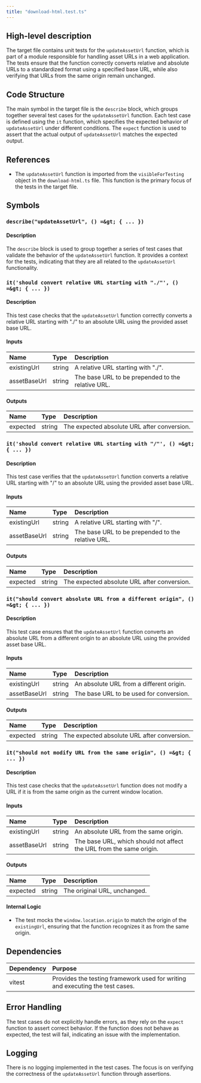 ```yaml
---
title: "download-html.test.ts"
---
```


## High-level description

The target file contains unit tests for the `updateAssetUrl` function, which is part of a module responsible for handling asset URLs in a web application. The tests ensure that the function correctly converts relative and absolute URLs to a standardized format using a specified base URL, while also verifying that URLs from the same origin remain unchanged.

## Code Structure

The main symbol in the target file is the `describe` block, which groups together several test cases for the `updateAssetUrl` function. Each test case is defined using the `it` function, which specifies the expected behavior of `updateAssetUrl` under different conditions. The `expect` function is used to assert that the actual output of `updateAssetUrl` matches the expected output.

## References

- The `updateAssetUrl` function is imported from the `visibleForTesting` object in the `download-html.ts` file. This function is the primary focus of the tests in the target file.

## Symbols

### `describe("updateAssetUrl", () =&gt; { ... })`
#### Description
The `describe` block is used to group together a series of test cases that validate the behavior of the `updateAssetUrl` function. It provides a context for the tests, indicating that they are all related to the `updateAssetUrl` functionality.

### `it('should convert relative URL starting with "./"', () =&gt; { ... })`
#### Description
This test case checks that the `updateAssetUrl` function correctly converts a relative URL starting with "./" to an absolute URL using the provided asset base URL.

#### Inputs
| Name | Type | Description |
|:-----|:-----|:------------|
| existingUrl | string | A relative URL starting with "./". |
| assetBaseUrl | string | The base URL to be prepended to the relative URL. |

#### Outputs
| Name | Type | Description |
|:-----|:-----|:------------|
| expected | string | The expected absolute URL after conversion. |

### `it('should convert relative URL starting with "/"', () =&gt; { ... })`
#### Description
This test case verifies that the `updateAssetUrl` function converts a relative URL starting with "/" to an absolute URL using the provided asset base URL.

#### Inputs
| Name | Type | Description |
|:-----|:-----|:------------|
| existingUrl | string | A relative URL starting with "/". |
| assetBaseUrl | string | The base URL to be prepended to the relative URL. |

#### Outputs
| Name | Type | Description |
|:-----|:-----|:------------|
| expected | string | The expected absolute URL after conversion. |

### `it("should convert absolute URL from a different origin", () =&gt; { ... })`
#### Description
This test case ensures that the `updateAssetUrl` function converts an absolute URL from a different origin to an absolute URL using the provided asset base URL.

#### Inputs
| Name | Type | Description |
|:-----|:-----|:------------|
| existingUrl | string | An absolute URL from a different origin. |
| assetBaseUrl | string | The base URL to be used for conversion. |

#### Outputs
| Name | Type | Description |
|:-----|:-----|:------------|
| expected | string | The expected absolute URL after conversion. |

### `it("should not modify URL from the same origin", () =&gt; { ... })`
#### Description
This test case checks that the `updateAssetUrl` function does not modify a URL if it is from the same origin as the current window location.

#### Inputs
| Name | Type | Description |
|:-----|:-----|:------------|
| existingUrl | string | An absolute URL from the same origin. |
| assetBaseUrl | string | The base URL, which should not affect the URL from the same origin. |

#### Outputs
| Name | Type | Description |
|:-----|:-----|:------------|
| expected | string | The original URL, unchanged. |

#### Internal Logic
- The test mocks the `window.location.origin` to match the origin of the `existingUrl`, ensuring that the function recognizes it as from the same origin.

## Dependencies

| Dependency | Purpose |
|:-----------|:--------|
| vitest | Provides the testing framework used for writing and executing the test cases. |

## Error Handling

The test cases do not explicitly handle errors, as they rely on the `expect` function to assert correct behavior. If the function does not behave as expected, the test will fail, indicating an issue with the implementation.

## Logging

There is no logging implemented in the test cases. The focus is on verifying the correctness of the `updateAssetUrl` function through assertions.